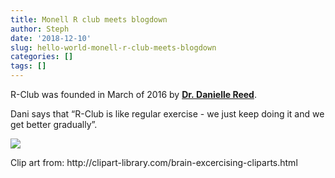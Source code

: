 ```yaml
---
title: Monell R club meets blogdown
author: Steph
date: '2018-12-10'
slug: hello-world-monell-r-club-meets-blogdown
categories: []
tags: []
---
```

R-Club was founded in March of 2016 by [**Dr. Danielle Reed**](https://www.monell.org/faculty/people/danielle_reed). 

Dani says that "R-Club is like regular exercise - we just keep doing it and we get better gradually". 

![](/post/2018-12-10-hello-world-monell-r-club-meets-blogdown_files/brain.gif)

Clip art from: http://clipart-library.com/brain-excercising-cliparts.html
